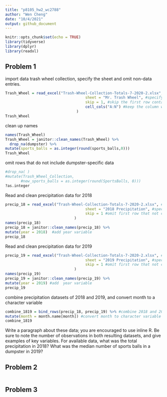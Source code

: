 ```yaml
---
title: "p8105_hw2_wc2788"
author: "Wen Cheng"
date: "10/4/2021"
output: github_document
---
```


```r
knitr::opts_chunk$set(echo = TRUE)
library(tidyverse)
library(dplyr)
library(readxl)
```

## Problem 1
import data trash wheel collection, specify the sheet and omit non-data entries.
```r
Trash_Wheel = read_excel("Trash-Wheel-Collection-Totals-7-2020-2.xlsx", #import data
                                    sheet = "Mr. Trash Wheel", #specify the sheet
                                    skip = 1, #skip the first row contain with graph
                                    cell_cols("A:N") #keep the column with data and omit non-data column 
                                )
Trash_Wheel
```
clean up names
```r
names(Trash_Wheel)
Trash_Wheel = janitor::clean_names(Trash_Wheel) %>%
  drop_na(dumpster) %>%
mutate(sports_balls = as.integer(round(sports_balls,0)))
Trash_Wheel
```
omit rows that do not include dumpster-specific data

```r
#drop_na( )
#mutate(Trash_Wheel_Collection,
       #new_sports_balls = as.integer(round(SportsBalls, 0)))
?as.integer
```
Read and clean precipitation data for 2018
```r
precip_18 = read_excel("Trash-Wheel-Collection-Totals-7-2020-2.xlsx", #import data
                                    sheet = "2018 Precipitation", #specify the sheet
                                    skip = 1 #omit first row that not contain data
                               )
names(precip_18)
precip_18 = janitor::clean_names(precip_18) %>%
mutate(year = 2018)  #add year variable
precip_18
```
Read and clean precipitation data for 2019
```r
precip_19 = read_excel("Trash-Wheel-Collection-Totals-7-2020-2.xlsx", #import data
                                    sheet = "2019 Precipitation", #specify the sheet
                                    skip = 1 #omit first row that not contain data
                               )
names(precip_19)
precip_19 = janitor::clean_names(precip_19) %>%
mutate(year = 2019) #add  year variable
precip_19
```
combine precipitation datasets of 2018 and 2019, and convert month to a character variable
```r
combine_1819 = bind_rows(precip_18, precip_19) %>% #combine 2018 and 2019 dataset
mutate(month = month.name[month]) #convert month to character variable
combine_1819
```
Write a paragraph about these data; you are encouraged to use inline R. Be sure to note the number of observations in both resulting datasets, and give examples of key variables. For available data, what was the total precipitation in 2018? What was the median number of sports balls in a dumpster in 2019?

## Problem 2

```r

```

## Problem 3
